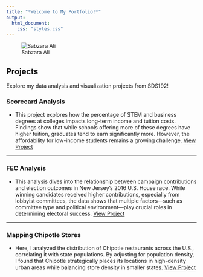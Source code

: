 ```yaml
---
title: "*Welcome to My Portfolio!*"
output:
  html_document:
    css: "styles.css"
---
```


![Sabzara Ali](my.figure.png)

## Projects

Explore my data analysis and visualization projects from SDS192!

### Scorecard Analysis

-   This project explores how the percentage of STEM and business degrees at colleges impacts long-term income and tuition costs. Findings show that while schools offering more of these degrees have higher tuition, graduates tend to earn significantly more. However, the affordability for low-income students remains a growing challenge. [View Project](projects/project-1-sabzara-alex/scorecard_analysis.qmd)

------------------------------------------------------------------------

### FEC Analysis

-   This analysis dives into the relationship between campaign contributions and election outcomes in New Jersey's 2016 U.S. House race. While winning candidates received higher contributions, especially from lobbyist committees, the data shows that multiple factors—such as committee type and political environment—play crucial roles in determining electoral success. [View Project](projects/project-2-fec-sabzara-alex/fec-analysis.qmd)

------------------------------------------------------------------------

### Mapping Chipotle Stores

-   Here, I analyzed the distribution of Chipotle restaurants across the U.S., correlating it with state populations. By adjusting for population density, I found that Chipotle strategically places its locations in high-density urban areas while balancing store density in smaller states. [View Project](projects/project-3-mapping-sabzara-tabitha/mapping.qmd)
